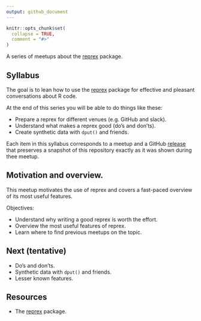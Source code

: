```yaml
---
output: github_document
---
```


<!-- README.md is generated from README.Rmd. Please edit that file -->

```r
knitr::opts_chunk$set(
  collapse = TRUE,
  comment = "#>"
)
```

<!-- README.md is generated from README.Rmd. Please edit that file -->


A series of meetups about the [reprex](https://reprex.tidyverse.org/)
package.

## Syllabus

The goal is to lean how to use the [reprex](https://reprex.tidyverse.org/)
package for effective and pleasant conversations about R code.

At the end of this series you will be able to do things like these:

* Prepare a reprex for different venues (e.g. GitHub and slack).
* Understand what makes a reprex good (do’s and don’ts).
* Create synthetic data with `dput()` and friends.

Each item in this syllabus corresponds to a meetup and a GitHub
[release](https://github.com/2DegreesInvesting/ds.docker/releases) that
preserves a snapshot of this repository exactly as it was shown during thee
meetup.

## Motivation and overview.

This meetup motivates the use of reprex and covers a fast-paced overview
of its most useful features.

Objectives:

* Understand why writing a good reprex is worth the effort.
* Overview the most useful features of reprex. 
* Learn where to find previous meetups on the topic.

## Next (tentative)

* Do's and don'ts.
* Synthetic data with `dput()` and friends.
* Lesser known features.

## Resources

* The [reprex](https://reprex.tidyverse.org) package.

